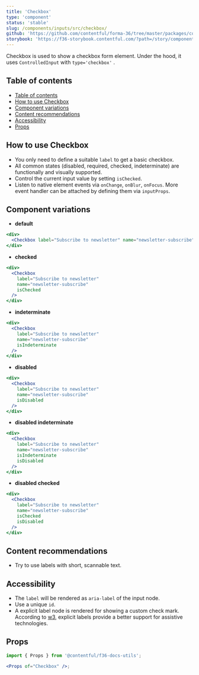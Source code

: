 ```yaml
---
title: 'Checkbox'
type: 'component'
status: 'stable'
slug: /components/inputs/src/checkbox/
github: 'https://github.com/contentful/forma-36/tree/master/packages/components/inputs/src/checkbox'
storybook: 'https://f36-storybook.contentful.com/?path=/story/components-checkbox--overview'
---
```


Checkbox is used to show a checkbox form element. Under the hood, it uses `ControlledInput` with `type='checkbox'` .

## Table of contents

- [Table of contents](#table-of-contents)
- [How to use Checkbox](#how-to-use-checkbox)
- [Component variations](#component-variations)
- [Content recommendations](#content-recommendations)
- [Accessibility](#accessibility)
- [Props](#props)

## How to use Checkbox

- You only need to define a suitable `label` to get a basic checkbox.
- All common states (disabled, required, checked, indeterminate) are functionally and visually supported.
- Control the current input value by setting `isChecked`.
- Listen to native element events via `onChange`, `onBlur`, `onFocus`. More event handler can be attached by defining them via `inputProps`.

## Component variations

- **default**

```jsx
<div>
  <Checkbox label="Subscribe to newsletter" name="newsletter-subscribe" />
</div>
```

- **checked**

```jsx
<div>
  <Checkbox
    label="Subscribe to newsletter"
    name="newsletter-subscribe"
    isChecked
  />
</div>
```

- **indeterminate**

```jsx
<div>
  <Checkbox
    label="Subscribe to newsletter"
    name="newsletter-subscribe"
    isIndeterminate
  />
</div>
```

- **disabled**

```jsx
<div>
  <Checkbox
    label="Subscribe to newsletter"
    name="newsletter-subscribe"
    isDisabled
  />
</div>
```

- **disabled indeterminate**

```jsx
<div>
  <Checkbox
    label="Subscribe to newsletter"
    name="newsletter-subscribe"
    isIndeterminate
    isDisabled
  />
</div>
```

- **disabled checked**

```jsx
<div>
  <Checkbox
    label="Subscribe to newsletter"
    name="newsletter-subscribe"
    isChecked
    isDisabled
  />
</div>
```

## Content recommendations

- Try to use labels with short, scannable text.

## Accessibility

- The `label` will be rendered as `aria-label` of the input node.
- Use a unique `id`.
- A explicit label node is rendered for showing a custom check mark. According to [w3](https://www.w3.org/WAI/tutorials/forms/labels/#associating-labels-implicitly), explicit labels provide a better support for assistive technologies.

## Props

```jsx
import { Props } from '@contentful/f36-docs-utils';

<Props of="Checkbox" />;
```
